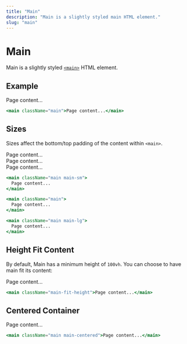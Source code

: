 ```yaml
---
title: "Main"
description: "Main is a slightly styled main HTML element."
slug: "main"
---
```


# Main

Main is a slightly styled [`<main>`](https://developer.mozilla.org/en-US/docs/Web/HTML/Element/main) HTML element.

## Example

<main className="main main-fit-height">Page content...</main>

```jsx
<main className="main">Page content...</main>
```

## Sizes

Sizes affect the bottom/top padding of the content within `<main>`.

<main className="main main-sm main-fit-height">Page content...</main>
<div className="divider" />
<main className="main main-fit-height">Page content...</main>
<div className="divider" />
<main className="main main-lg main-fit-height">Page content...</main>

```jsx
<main className="main main-sm">
  Page content...
</main>

<main className="main">
  Page content...
</main>

<main className="main main-lg">
  Page content...
</main>
```

## Height Fit Content

By default, Main has a minimum height of `100vh`. You can choose to have main fit its content:

<main className="main main-fit-height">Page content...</main>

```jsx
<main className="main-fit-height">Page content...</main>
```

## Centered Container

<main className="main main-centered main-fit-height">Page content...</main>

```jsx
<main className="main main-centered">Page content...</main>
```
